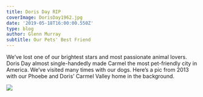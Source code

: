 ---
title: Doris Day RIP
coverImage: DorisDay1962.jpg
date: '2019-05-18T16:00:00.550Z'
type: blog
author: Glenn Murray
subtitle: Our Pets' Best Friend
---

We’ve lost one of our brightest stars and most passionate animal lovers. Doris Day almost single-handedly made Carmel the most pet-friendly city in America. We’ve visited many times with our dogs. Here’s a pic from 2013 with our Phoebe and Doris’ Carmel Valley home in the background.

<Image src="IMG_3546.jpeg" />
